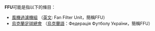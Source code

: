 '''FFU'''可能是指以下的條目：
*[[風機過濾機組|風機過濾機組]] （[[英文|英文]]: Fan Filter Unit，簡稱FFU）
*[[烏克蘭足球總會|烏克蘭足球總會]] （[[烏克蘭語|烏克蘭語]]：Федерація Футболу України，簡稱FFU）

{{disambig|Cat=三字拉丁字母缩写消歧义}}
